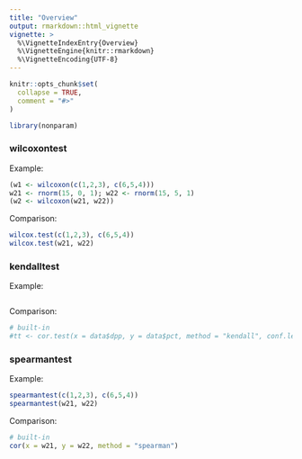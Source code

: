 ```yaml
---
title: "Overview"
output: rmarkdown::html_vignette
vignette: >
  %\VignetteIndexEntry{Overview}
  %\VignetteEngine{knitr::rmarkdown}
  %\VignetteEncoding{UTF-8}
---
```


```r
knitr::opts_chunk$set(
  collapse = TRUE,
  comment = "#>"
)
```


```r
library(nonparam)
```



### wilcoxontest
Example:
```r
(w1 <- wilcoxon(c(1,2,3), c(6,5,4)))
w21 <- rnorm(15, 0, 1); w22 <- rnorm(15, 5, 1)
(w2 <- wilcoxon(w21, w22))
```



Comparison:
```r
wilcox.test(c(1,2,3), c(6,5,4))
wilcox.test(w21, w22)
```



### kendalltest
Example:
```r

```



Comparison:
```r
# built-in
#tt <- cor.test(x = data$dpp, y = data$pct, method = "kendall", conf.level = 0.95, alternative = "greater")
```


### spearmantest
Example:
```r
spearmantest(c(1,2,3), c(6,5,4))
spearmantest(w21, w22)
```



Comparison:
```r
# built-in
cor(x = w21, y = w22, method = "spearman")

```








